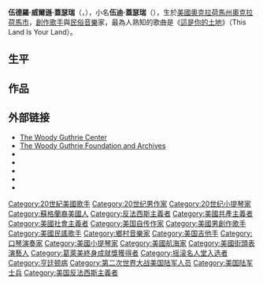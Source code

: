 {{noteTA
|1=zh-cn: 格思里; zh-tw: 蓋瑟瑞;
}}
{{expand english}}
{{unreferenced|time=2013-12-20T11:20:40+00:00}}
{{Infobox musical artist
| name = 伍迪·蓋瑟瑞<br>{{lang|en|Woody Guthrie}}
| image = Woody Guthrie 2.jpg
| caption = Woody Guthrie with guitar labeled "[[This_machine_kills_fascists|This Machine Kills Fascists]]"
| background = 男歌手
| birth_name = 伍德羅·威爾遜·蓋瑟瑞<br>（Woodrow Wilson Guthrie）
| birth_date = {{Birth date|1912|07|14}}
| birth_place = {{USA}}[[奧克拉荷馬州|奧克拉荷馬州]][[奧克拉荷馬市|奧克拉荷馬市]]
| death_date = {{Death date and age|1967|10|3|1912|7|14}}
| death_place = {{USA}}[[紐約州|紐約州]][[紐約市|紐約市]]
| instrument = [[吉他|吉他]]、[[口琴|口琴]]、[[曼陀林|曼陀林]]、{{tsl|en|fiddle|鄉村音樂小提琴}}
| genre = [[美國民間音樂|美國民間音樂]]、{{tsl|en|protest song|抗爭歌曲}}、[[鄉村音樂|鄉村音樂]]
| occupation = [[創作歌手|創作歌手]]
| years_active = 1930年－1956年
| label =
| associated_acts ={{tsl|en|Almanac Singers||Almanac Singers}}
| website =
| notable_instruments = [[马丁吉他|Martin]] 000-18，[[吉普森品牌|Gibson]] Southern Jumbo，{{tsl|en|Gibson J-45||Gibson J-45}}
}}

'''伍德羅·威爾遜·蓋瑟瑞'''（{{lang-en|Woodrow Wilson Guthrie}}，{{bd|1912年|7月14日|1967年|10月3日|catIdx=Guthrie, Woody}}），小名'''伍迪·蓋瑟瑞'''（{{lang|en|Woody Guthrie}}），生於[[美國|美國]][[奧克拉荷馬州|奧克拉荷馬州]][[奧克拉荷馬市|奧克拉荷馬市]]，[[創作歌手|創作歌手]]與[[民俗音樂|民俗音樂]]家，最為人熟知的歌曲是《[[這是你的土地|這是你的土地]]》（This Land Is Your Land）。

==生平==
==作品==

==外部链接==
* [http://woodyguthriecenter.org/ The Woody Guthrie Center] {{Wayback|url=http://woodyguthriecenter.org/ |date=20220528215300 }}
* [http://www.woodyguthrie.org/ The Woody Guthrie Foundation and Archives] {{Wayback|url=http://www.woodyguthrie.org/ |date=20191112033848 }}
* {{Curlie|Arts/Music/Bands_and_Artists/G/Guthrie%2C_Woody/}}
* {{worldcat id|id=lccn-n79-111488}}
* {{Find a Grave|431}}
* {{Discogs artist}}
* {{IMDb name|349313}}

{{摇滚名人堂1988届入选者}}
{{Authority control}}
{{DEFAULTSORT:Guthrie, Woody}}
[[Category:20世紀美國歌手|Category:20世紀美國歌手]]
[[Category:20世纪男作家|Category:20世纪男作家]]
[[Category:20世纪小提琴家|Category:20世纪小提琴家]]
[[Category:蘇格蘭裔美國人|Category:蘇格蘭裔美國人]]
[[Category:反法西斯主義者|Category:反法西斯主義者]]
[[Category:美國共產主義者|Category:美國共產主義者]]
[[Category:美國社會主義者|Category:美國社會主義者]]
[[Category:美国自传作家|Category:美国自传作家]]
[[Category:美國男創作歌手|Category:美國男創作歌手]]
[[Category:美國民謠歌手|Category:美國民謠歌手]]
[[Category:鄉村音樂家|Category:鄉村音樂家]]
[[Category:美国吉他手|Category:美国吉他手]]
[[Category:口琴演奏家|Category:口琴演奏家]]
[[Category:美國小提琴家|Category:美國小提琴家]]
[[Category:美國航海家|Category:美國航海家]]
[[Category:美國街頭表演藝人|Category:美國街頭表演藝人]]
[[Category:葛萊美終身成就獎獲得者|Category:葛萊美終身成就獎獲得者]]
[[Category:摇滚名人堂入选者|Category:摇滚名人堂入选者]]
[[Category:亨廷顿病|Category:亨廷顿病]]
[[Category:第二次世界大战美国陆军人员|Category:第二次世界大战美国陆军人员]]
[[Category:美国陆军士兵|Category:美国陆军士兵]]
[[Category:美国反法西斯主義者|Category:美国反法西斯主義者]]